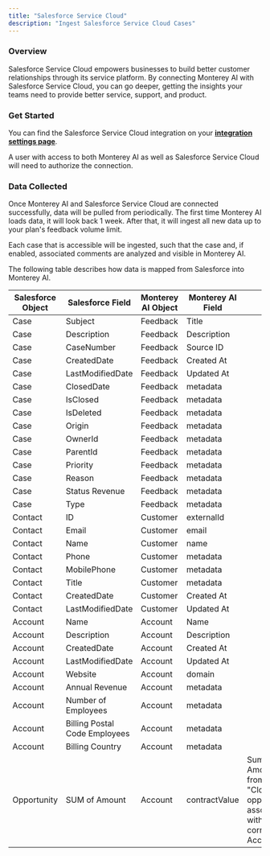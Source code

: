 ```yaml
---
title: "Salesforce Service Cloud"
description: "Ingest Salesforce Service Cloud Cases"
---
```


### Overview

Salesforce Service Cloud empowers businesses to build better customer relationships through its service platform. By connecting Monterey AI with Salesforce Service Cloud, you can go deeper, getting the insights your teams need to provide better service, support, and product.

### Get Started

You can find the Salesforce Service Cloud integration on your **[integration settings page](https://app.monterey.ai/w/default/settings/integrations/salesforce)**.

A user with access to both Monterey AI as well as Salesforce Service Cloud will need to authorize the connection.

<Steps>
  <Steps title='Go to "Settings"' />
  <Steps title='Click "Integrations" in the navigation menu' />
  <Steps title='Click "Salesforce"' />
  <Steps title='Click "Connect"' />
  <Steps title="If necessary, log in to Salesforce using the appropriate account" />
  <Steps title="Review and approve the permissions requested" />
  <Steps title="Once confirmed, you will be returned to Monterey AI, where you can toggle on case ingestion" />
  <Steps title="[Optional] You can also enable each comment on the salesforce cases to be ingested" />
</Steps>

### Data Collected

Once Monterey AI and Salesforce Service Cloud are connected successfully, data will be pulled from periodically. The first time Monterey AI loads data, it will look back 1 week. After that, it will ingest all new data up to your plan's feedback volume limit.

Each case that is accessible will be ingested, such that the case and, if enabled, associated comments are analyzed and visible in Monterey AI.

The following table describes how data is mapped from Salesforce into Monterey AI.

| Salesforce Object | Salesforce Field              | Monterey AI Object | Monterey AI Field | Note                                                                                                  |
| ----------------- | ----------------------------- | ------------------ | ----------------- | ----------------------------------------------------------------------------------------------------- |
| Case              | Subject                       | Feedback           | Title             |
| Case              | Description                   | Feedback           | Description       |
| Case              | CaseNumber                    | Feedback           | Source ID         |
| Case              | CreatedDate                   | Feedback           | Created At        |
| Case              | LastModifiedDate              | Feedback           | Updated At        |
| Case              | ClosedDate                    | Feedback           | metadata          |
| Case              | IsClosed                      | Feedback           | metadata          |
| Case              | IsDeleted                     | Feedback           | metadata          |
| Case              | Origin                        | Feedback           | metadata          |
| Case              | OwnerId                       | Feedback           | metadata          |
| Case              | ParentId                      | Feedback           | metadata          |
| Case              | Priority                      | Feedback           | metadata          |
| Case              | Reason                        | Feedback           | metadata          |
| Case              | Status Revenue                | Feedback           | metadata          |
| Case              | Type                          | Feedback           | metadata          |
| Contact           | ID                            | Customer           | externalId        |
| Contact           | Email                         | Customer           | email             |
| Contact           | Name                          | Customer           | name              |
| Contact           | Phone                         | Customer           | metadata          |
| Contact           | MobilePhone                   | Customer           | metadata          |
| Contact           | Title                         | Customer           | metadata          |
| Contact           | CreatedDate                   | Customer           | Created At        |
| Contact           | LastModifiedDate              | Customer           | Updated At        |
| Account           | Name                          | Account            | Name              |
| Account           | Description                   | Account            | Description       |
| Account           | CreatedDate                   | Account            | Created At        |
| Account           | LastModifiedDate              | Account            | Updated At        |
| Account           | Website                       | Account            | domain            |
| Account           | Annual Revenue                | Account            | metadata          |
| Account           | Number of Employees           | Account            | metadata          |
| Account           | Billing Postal Code Employees | Account            | metadata          |
| Account           | Billing Country               | Account            | metadata          |
| Opportunity       | SUM of Amount                 | Account            | contractValue     | Sum of the Amount field from all "Closed Won" opportunities associated with the corresponding Account |
